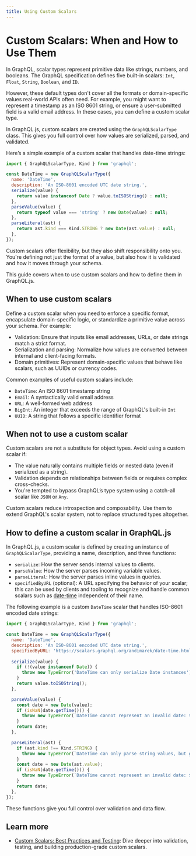 ```yaml
---
title: Using Custom Scalars
---
```


# Custom Scalars: When and How to Use Them

In GraphQL, scalar types represent primitive data like strings, numbers, and booleans. 
The GraphQL specification defines five built-in scalars: `Int`, `Float`, 
`String`, `Boolean`, and `ID`.

However, these default types don't cover all the formats or domain-specific values real-world
APIs often need. For example, you might want to represent a timestamp as an ISO 8601 string, or
ensure a user-submitted field is a valid email address. In these cases, you can define a custom
scalar type.

In GraphQL.js, custom scalars are created using the `GraphQLScalarType` class. This gives you
full control over how values are serialized, parsed, and validated.

Here’s a simple example of a custom scalar that handles date-time strings:

```js
import { GraphQLScalarType, Kind } from 'graphql';

const DateTime = new GraphQLScalarType({
  name: 'DateTime',
  description: 'An ISO-8601 encoded UTC date string.',
  serialize(value) {
    return value instanceof Date ? value.toISOString() : null;
  },
  parseValue(value) {
    return typeof value === 'string' ? new Date(value) : null;
  },
  parseLiteral(ast) {
    return ast.kind === Kind.STRING ? new Date(ast.value) : null;
  },
});
```
Custom scalars offer flexibility, but they also shift responsibility onto you. You're 
defining not just the format of a value, but also how it is validated and how it moves 
through your schema.

This guide covers when to use custom scalars and how to define them in GraphQL.js.

## When to use custom scalars

Define a custom scalar when you need to enforce a specific format, encapsulate domain-specific 
logic, or standardize a primitive value across your schema. For example:

- Validation: Ensure that inputs like email addresses, URLs, or date strings match a 
strict format.
- Serialization and parsing: Normalize how values are converted between internal and 
client-facing formats.
- Domain primitives: Represent domain-specific values that behave like scalars, such as 
UUIDs or currency codes.

Common examples of useful custom scalars include:

- `DateTime`: An ISO 8601 timestamp string
- `Email`: A syntactically valid email address
- `URL`: A well-formed web address
- `BigInt`: An integer that exceeds the range of GraphQL's built-in `Int`
- `UUID`: A string that follows a specific identifier format

## When not to use a custom scalar

Custom scalars are not a substitute for object types. Avoid using a custom scalar if:

- The value naturally contains multiple fields or nested data (even if serialized as a string).
- Validation depends on relationships between fields or requires complex cross-checks.
- You're tempted to bypass GraphQL’s type system using a catch-all scalar like `JSON` or `Any`.

Custom scalars reduce introspection and composability. Use them to extend GraphQL's scalar
system, not to replace structured types altogether.

## How to define a custom scalar in GraphQL.js

In GraphQL.js, a custom scalar is defined by creating an instance of `GraphQLScalarType`, 
providing a name, description, and three functions:

- `serialize`: How the server sends internal values to clients.
- `parseValue`: How the server parses incoming variable values.
- `parseLiteral`: How the server parses inline values in queries.
- `specifiedByURL` (optional): A URL specifying the behavior of your scalar;
  this can be used by clients and tooling to recognize and handle common scalars
  such as [date-time](https://scalars.graphql.org/andimarek/date-time.html)
  independent of their name.

The following example is a custom `DateTime` scalar that handles ISO-8601 encoded
date strings:

```js
import { GraphQLScalarType, Kind } from 'graphql';

const DateTime = new GraphQLScalarType({
  name: 'DateTime',
  description: 'An ISO-8601 encoded UTC date string.',
  specifiedByURL: 'https://scalars.graphql.org/andimarek/date-time.html',
  
  serialize(value) {
    if (!(value instanceof Date)) {
      throw new TypeError('DateTime can only serialize Date instances');
    }
    return value.toISOString();
  },

  parseValue(value) {
    const date = new Date(value);
    if (isNaN(date.getTime())) {
      throw new TypeError(`DateTime cannot represent an invalid date: ${value}`);
    }
    return date;
  },

  parseLiteral(ast) {
    if (ast.kind !== Kind.STRING) {
      throw new TypeError(`DateTime can only parse string values, but got: ${ast.kind}`);
    }
    const date = new Date(ast.value);
    if (isNaN(date.getTime())) {
      throw new TypeError(`DateTime cannot represent an invalid date: ${ast.value}`);
    }
    return date;
  },
});
```

These functions give you full control over validation and data flow.

## Learn more

- [Custom Scalars: Best Practices and Testing](./advanced-custom-scalars): Dive deeper into validation, testing, and building production-grade custom scalars.